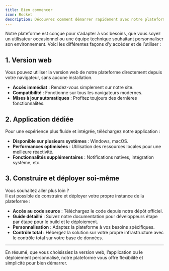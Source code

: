 ```yaml
---
title: Bien commencer
icon: Rocket
description: Découvrez comment démarrer rapidement avec notre plateforme, configurer votre espace de travail et accéder aux fonctionnalités essentielles.
---
```


Notre plateforme est conçue pour s’adapter à vos besoins, que vous soyez un utilisateur occasionnel ou une équipe technique souhaitant personnaliser son environnement. Voici les différentes façons d’y accéder et de l’utiliser :

## 1. Version web

Vous pouvez utiliser la version web de notre plateforme directement depuis votre navigateur, sans aucune installation.  
- **Accès immédiat** : Rendez-vous simplement sur notre site.
- **Compatibilité** : Fonctionne sur tous les navigateurs modernes.
- **Mises à jour automatiques** : Profitez toujours des dernières fonctionnalités.

## 2. Application dédiée

Pour une expérience plus fluide et intégrée, téléchargez notre application :
- **Disponible sur plusieurs systèmes** : Windows, macOS.
- **Performances optimisées** : Utilisation des ressources locales pour une meilleure réactivité.
- **Fonctionnalités supplémentaires** : Notifications natives, intégration système, etc.

## 3. Construire et déployer soi-même

Vous souhaitez aller plus loin ?  
Il est possible de construire et déployer votre propre instance de la plateforme :
- **Accès au code source** : Téléchargez le code depuis notre dépôt officiel.
- **Guide détaillé** : Suivez notre documentation pour développeurs étape par étape pour le build et le déploiement.
- **Personnalisation** : Adaptez la plateforme à vos besoins spécifiques.
- **Contrôle total** : Hébergez la solution sur votre propre infrastructure avec le contrôle total sur votre base de données.

---

En résumé, que vous choisissiez la version web, l’application ou le déploiement personnalisé, notre plateforme vous offre flexibilité et simplicité pour bien démarrer.